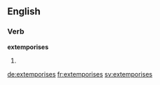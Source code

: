 ==English==

===Verb===
'''extemporises'''

# {{third-person singular of|extemporise}}

[[de:extemporises]]
[[fr:extemporises]]
[[sv:extemporises]]